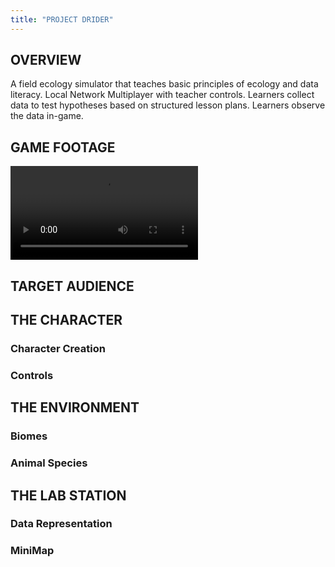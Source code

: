 ```yaml
---
title: "PROJECT DRIDER"
---
```


## OVERVIEW

A field ecology simulator that teaches basic principles of ecology and data literacy.
Local Network Multiplayer with teacher controls.
Learners collect data to test hypotheses based on structured lesson plans.
Learners observe the data in-game.


## GAME FOOTAGE

![](DriderCut20221207.mp4)

## TARGET AUDIENCE

## THE CHARACTER

### Character Creation

### Controls

## THE ENVIRONMENT

### Biomes

### Animal Species



## THE LAB STATION

### Data Representation

### MiniMap